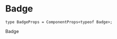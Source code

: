 # Badge


```tsx
type BadgeProps = ComponentProps<typeof Badge>;
```

<div className="pb-24">
  <DocsComponentLayout
    propInfo={[
      {
        name: "className",
        type: "string",
        defaultValue: "undefined",
        description: "The CSS class name for styling the button.",
      },
      {
        name: "variant",
        type: "string",
        defaultValue: "default",
        description:
          "The variant style of the button. Possible values are: 'link', 'default', 'secondary', 'destructive', 'outline', null, or undefined.",
      },
    ]}
  >
    <Badge variant="destructive">Badge</Badge>
  </DocsComponentLayout>
</div>
